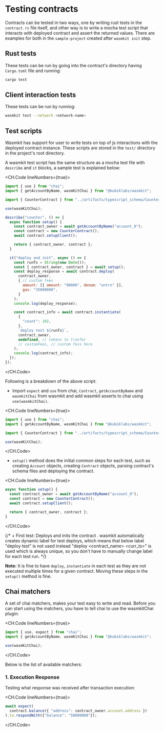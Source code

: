 # Testing contracts

Contracts can be tested in two ways, one by writing rust tests in the `contract.rs` file itself, and other way is to write a mocha test script that interacts with deployed contract and assert the returned values. There are examples for both in the `sample-project` created after `wasmkit init` step.

## Rust tests

These tests can be run by going into the contract's directory having `Cargo.toml` file and running:

```bash
cargo test
```

## Client interaction tests

These tests can be run by running:

```bash
wasmkit test --network <network-name>
```

## Test scripts

Wasmkit has support for user to write tests on top of js interactions with the deployed contract instance. These scripts are stored in the `test/` directory in the project's root directory.

A wasmkit test script has the same structure as a mocha test file with `describe` and `it` blocks, a sample test is explained below:

<CH.Code lineNumbers={true}>
```js
import { use } from "chai";
import { getAccountByName, wasmKitChai } from "@kubiklabs/wasmkit";

import { CounterContract } from "../artifacts/typescript_schema/CounterContract";

use(wasmKitChai);

describe("counter", () => {
  async function setup() {
    const contract_owner = await getAccountByName("account_0");
    const contract = new CounterContract();
    await contract.setupClient();

    return { contract_owner, contract };
  }

  it("deploy and init", async () => {
    const runTs = String(new Date());
    const { contract_owner, contract } = await setup();
    const deploy_response = await contract.deploy(
      contract_owner,
      { // custom fees
        amount: [{ amount: "90000", denom: "untrn" }],
        gas: "35000000",
      }
    );
    console.log(deploy_response);

    const contract_info = await contract.instantiate(
      {
        "count": 102,
      },
      `deploy test ${runTs}`,
      contract_owner,
      undefined, // tokens to tranfer
      // customFees, // custom fess here
    );
    console.log(contract_info);
  });
});
```
</CH.Code>

Following is a breakdown of the above script:

+ Import `expect` and `use` from chai, `Contract`, `getAccountByName` and `wasmkitChai` from wasmkit and add wasmkit asserts to chai using `use(wasmkitChai)`.

<CH.Code lineNumbers={true}>
```js
import { use } from "chai";
import { getAccountByName, wasmKitChai } from "@kubiklabs/wasmkit";

import { CounterContract } from "../artifacts/typescript_schema/CounterContract";

use(wasmKitChai);
```
</CH.Code>

+ `setup()` method does the initial common steps for each test, such as creating `Account` objects, creating `Contract` objects, parsing contract's schema files and deploying the contract.

<CH.Code lineNumbers={true}>
```js
async function setup() {
  const contract_owner = await getAccountByName("account_0");
  const contract = new CounterContract();
  await contract.setupClient();

  return { contract_owner, contract };
}
```
</CH.Code>

{/* + First test: Deploys and inits the contract . wasmkit automatically creates dynamic label for test deploys, which means that below label "deploy test" is not used instead "deploy <contract_name> <curr_ts>" is used which is always unique, so you don't have to manually change label for each test run. */}

**Note:** It is fine to have `deploy`, `instantiate` in each test as they are not executed multiple times for a given contract. Moving these steps in the `setup()` method is fine.

## Chai matchers

A set of chai matchers, makes your test easy to write and read. Before you can start using the matchers, you have to tell chai to use the wasmkitChai plugin:

<CH.Code lineNumbers={true}>
```js
import { use, expect } from "chai";
import { getAccountByName, wasmKitChai } from "@kubiklabs/wasmkit";

use(wasmKitChai);
```
</CH.Code>

Below is the list of available matchers:

### 1. Execution Response

Testing what response was received after transaction execution:

<CH.Code lineNumbers={true}>
```js
await expect(
  contract.balance({ "address": contract_owner.account.address })
).to.respondWith({"balance": "50000000"});
```
</CH.Code>
